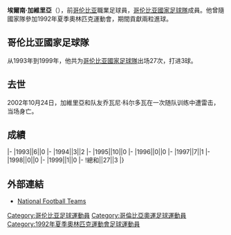 {{unreferenced|time=2015-11-25T09:26:20+00:00}}
{{Infobox football biography
|name=埃爾南·加維里亞
|image=
|fullname=Hernán Gaviria
|birth_date={{Birth date|1969|11|27}}
|cityofbirth=[[卡雷帕|卡雷帕]]
|countryofbirth=[[哥伦比亚|哥伦比亚]]
|death_date={{Death date and age|2002|10|24|1969|11|27}}
|height=
|position=[[中场|中场]]
|currentclub=
|years1=1990-1997
|clubs1=[[民族竞技|國民]]
|caps1=
|goals1=
|years2=1998-2000
|clubs2=[[卡利體育會|卡利]]
|caps2=
|goals2=
|years3=2001
|clubs3=[[湘南比馬|湘南比馬]]
|caps3=
|goals3=
|years4=2002
|clubs4=[[卡利體育會|卡利]]
|caps4=
|goals4=
|nationalyears=1993-1999
|nationalteam=[[哥伦比亚國家足球隊|哥伦比亚]]
|nationalcaps(goals)=27 (3)
}}
'''埃爾南·加維里亞'''（{{Bd|1969年|11月27日|2002年|10月24日|}}），前[[哥伦比亚|哥伦比亚]]職業足球員，[[哥伦比亚國家足球隊|哥伦比亚國家足球隊]]成員。他曾隨國家隊參加1992年夏季奧林匹克運動會，期間貢獻兩粒進球。

==哥伦比亚國家足球隊==
从1993年到1999年，他共为[[哥伦比亚國家足球隊|哥伦比亚國家足球隊]]出场27次，打进3球。

==去世==
2002年10月24日，加維里亞和队友乔瓦尼·科尔多瓦在一次随队训练中遭雷击，当场身亡。

==成績==
{{Football player national team statistics|COL}}
|-
|1993||6||0
|-
|1994||3||2
|-
|1995||10||0
|-
|1996||0||0
|-
|1997||7||1
|-
|1998||0||0
|-
|1999||1||0
|-
!總和||27||3
|}

==外部連結==
{{Reflist}}
*[http://www.national-football-teams.com/player/13692/Hernan_Gaviria.html National Football Teams]{{Wayback|url=http://www.national-football-teams.com/player/13692/Hernan_Gaviria.html |date=20171231051717 }}

{{Soccer-player-stub}}

{{DEFAULTSORT:Gaviria, Hernán}}
[[Category:哥伦比亚足球運動員|Category:哥伦比亚足球運動員]]
[[Category:哥倫比亞奧運足球運動員|Category:哥倫比亞奧運足球運動員]]
[[Category:1992年夏季奧林匹克運動會足球運動員|Category:1992年夏季奧林匹克運動會足球運動員]]